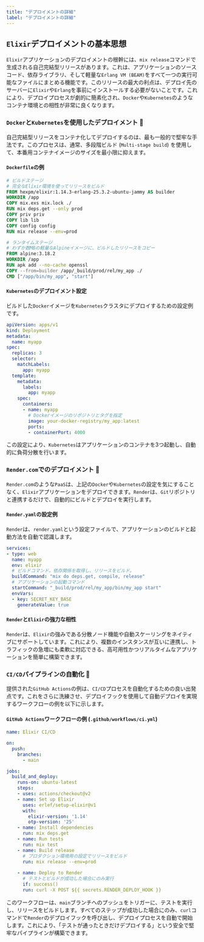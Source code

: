 ```yaml
---
title: "デプロイメントの詳細"
label: "デプロイメントの詳細"
---
```


## `Elixir`デプロイメントの基本思想

`Elixir`アプリケーションのデプロイメントの根幹には、`mix release`コマンドで生成される自己完結型リリースがあります。これは、アプリケーションのソースコード、依存ライブラリ、そして軽量な`Erlang VM (BEAM)`をすべて一つの実行可能なファイルにまとめる機能です。このリリースの最大の利点は、デプロイ先のサーバーに`Elixir`や`Erlang`を事前にインストールする必要がないことです。これにより、デプロイプロセスが劇的に簡素化され、`Docker`や`Kubernetes`のようなコンテナ環境との相性が非常に良くなります。

### `Docker`と`Kubernetes`を使用したデプロイメント 🐳

自己完結型リリースをコンテナ化してデプロイするのは、最も一般的で堅牢な手法です。このプロセスは、通常、多段階ビルド (`Multi-stage build`) を使用して、本番用コンテナイメージのサイズを最小限に抑えます。

#### `Dockerfile`の例

```dockerfile
# ビルドステージ
# 完全なElixir環境を使ってリリースをビルド
FROM hexpm/elixir:1.14.3-erlang-25.3.2-ubuntu-jammy AS builder
WORKDIR /app
COPY mix.exs mix.lock ./
RUN mix deps.get --only prod
COPY priv priv
COPY lib lib
COPY config config
RUN mix release --env=prod

# ランタイムステージ
# わずか数MBの軽量なAlpineイメージに、ビルドしたリリースをコピー
FROM alpine:3.18.2
WORKDIR /app
RUN apk add --no-cache openssl
COPY --from=builder /app/_build/prod/rel/my_app ./
CMD ["/app/bin/my_app", "start"]
```

#### `Kubernetes`のデプロイメント設定

ビルドした`Docker`イメージを`Kubernetes`クラスタにデプロイするための設定例です。

```yaml
apiVersion: apps/v1
kind: Deployment
metadata:
  name: myapp
spec:
  replicas: 3
  selector:
    matchLabels:
      app: myapp
  template:
    metadata:
      labels:
        app: myapp
    spec:
      containers:
      - name: myapp
        # Dockerイメージのリポジトリとタグを指定
        image: your-docker-registry/my_app:latest
        ports:
        - containerPort: 4000
```

この設定により、`Kubernetes`はアプリケーションのコンテナを3つ起動し、自動的に負荷分散を行います。

### `Render.com`でのデプロイメント 🚀

`Render.com`のような`PaaS`は、上記の`Docker`や`Kubernetes`の設定を気にすることなく、`Elixir`アプリケーションをデプロイできます。`Render`は、`Git`リポジトリと連携するだけで、自動的にビルドとデプロイを実行します。

#### `Render.yaml`の設定例

`Render`は、`render.yaml`という設定ファイルで、アプリケーションのビルドと起動方法を自動で認識します。

```yaml
services:
- type: web
  name: myapp
  env: elixir
  # ビルドコマンド。依存関係を取得し、リリースをビルド。
  buildCommand: "mix do deps.get, compile, release"
  # アプリケーションの起動コマンド
  startCommand: "_build/prod/rel/my_app/bin/my_app start"
  envVars:
  - key: SECRET_KEY_BASE
    generateValue: true
```

#### `Render`と`Elixir`の強力な相性

`Render`は、`Elixir`の強みである分散ノード機能や自動スケーリングをネイティブにサポートしています。これにより、複数のインスタンスが互いに連携し、トラフィックの急増にも柔軟に対応できる、高可用性かつリアルタイムなアプリケーションを簡単に構築できます。

### `CI/CD`パイプラインの自動化 🤖

提供された`GitHub Actions`の例は、`CI/CD`プロセスを自動化するための良い出発点です。これをさらに洗練させ、デプロイフックを使用して自動デプロイを実現するワークフローの例を以下に示します。

#### `GitHub Actions`ワークフローの例 (`.github/workflows/ci.yml`)

```yaml
name: Elixir CI/CD

on:
  push:
    branches:
      - main

jobs:
  build_and_deploy:
    runs-on: ubuntu-latest
    steps:
    - uses: actions/checkout@v2
    - name: Set up Elixir
      uses: erlef/setup-elixir@v1
      with:
        elixir-version: '1.14'
        otp-version: '25'
    - name: Install dependencies
      run: mix deps.get
    - name: Run tests
      run: mix test
    - name: Build release
      # プロダクション環境用の設定でリリースをビルド
      run: mix release --env=prod
    
    - name: Deploy to Render
      # テストとビルドが成功した場合にのみ実行
      if: success()
      run: curl -X POST ${{ secrets.RENDER_DEPLOY_HOOK }}
```

このワークフローは、`main`ブランチへのプッシュをトリガーに、テストを実行し、リリースをビルドします。すべてのステップが成功した場合にのみ、`curl`コマンドで`Render`のデプロイフックを呼び出し、デプロイプロセスを自動で開始します。これにより、「テストが通ったときだけデプロイする」という安全で堅牢なパイプラインが構築できます。